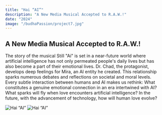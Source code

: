 ```yaml
---
title: "Hai “AI”"
description: "A New Media Musical Accepted to R.A.W.!"
date: "2024"
image: "/budhaPassion/project7.jpg"
---
```


## A New Media Musical Accepted to R.A.W.!

The story of the musical Still "Ai" is set in a near-future world where artificial intelligence has not only permeated people's daily lives but has also become a part of their emotional lives. Dr. Chad, the protagonist, develops deep feelings for Mira, an AI entity he created. This relationship sparks numerous debates and reflections on societal and moral levels.
Every subtle interaction between humans and AI makes us rethink: What constitutes a genuine emotional connection in an era intertwined with AI? What sparks will fly when love encounters artificial intelligence? In the future, with the advancement of technology, how will human love evolve?

![Hai “AI”](/budhaPassion/project7_1.jpg)
![Hai “AI”](/budhaPassion/project7_2.jpg)
